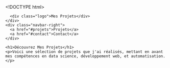 <!DOCTYPE html>
<html lang="fr">
<head>
  <meta charset="UTF-8">
  <meta name="viewport" content="width=device-width, initial-scale=1.0">
  <title>Mes Projets</title>
  <link rel="stylesheet" href="styles.css">
</head>
<body>
  <nav class="navbar">
    <div class="navbar-left">
      <div class="logo">Mes Projets</div>
    </div>
    <div class="navbar-right">
      <a href="#projets">Projets</a>
      <a href="#contact">Contact</a>
    </div>
  </nav>

  <div class="content-container">
    <h1>Découvrez Mes Projets</h1>
    <p>Voici une sélection de projets que j'ai réalisés, mettant en avant mes compétences en data science, développement web, et automatisation.</p>
  </div>

  
    